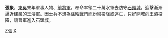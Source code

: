 {{unreferenced|time=2015-09-16T13:20:02+00:00}}
'''張象'''，[[孙吴|東吳]]末年軍事人物、[[前將軍|前將軍]]。奉命率領二十萬水軍去防守[[石頭城|石頭城]]，迎擊漸漸逼近[[建業|建業]]的[[王濬|王濬]]軍。因士兵不想為[[孫皓|孫皓]]戰鬥而紛紛投降或逃亡，只好開城向王濬投降，讓晉軍進入石頭城。

{{三国人物小作品}}
[[Category:東吳军事人物|Z張]]
[[Category:張姓|X]]